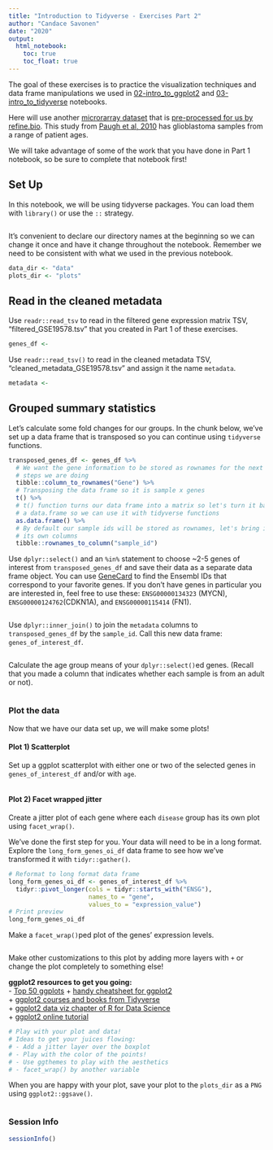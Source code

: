 ```yaml
---
title: "Introduction to Tidyverse - Exercises Part 2"
author: "Candace Savonen"
date: "2020"
output:
  html_notebook:
    toc: true
    toc_float: true
---
```


The goal of these exercises is to practice the visualization techniques and 
data frame manipulations we used in [02-intro_to_ggplot2](./02-intro_to_ggplot2.Rmd) and [03-intro_to_tidyverse](./03-intro_to_tidyverse.Rmd) notebooks. 

Here will use another [microrarray dataset](https://www.refine.bio/experiments/GSE19578/integrated-molecular-genetic-profiling-of-pediatric-high-grade-gliomas-reveals-key-differences-with-adult-disease) that is [pre-processed for us by refine.bio](http://docs.refine.bio/en/latest/main_text.html#processing-information).
This study from [Paugh et al, 2010](https://www.ncbi.nlm.nih.gov/pmc/articles/PMC2903336/) has glioblastoma samples from a range of patient ages. 


We will take advantage of some of the work that you have done in Part 1 notebook, so be sure to complete that notebook first!

## Set Up 

In this notebook, we will be using tidyverse packages. 
You can load them with `library()` or use the `::` strategy. 

```r

```

It's convenient to declare our directory names at the beginning so we can change
it once and have it change throughout the notebook. 
Remember we need to be consistent with what we used in the previous notebook. 

```r
data_dir <- "data"
plots_dir <- "plots"
```

## Read in the cleaned metadata

Use `readr::read_tsv` to read in the filtered gene expression matrix TSV, 
"filtered_GSE19578.tsv" that you created in Part 1 of these exercises.

```r
genes_df <-
```

Use `readr::read_tsv()` to read in the cleaned metadata TSV, "cleaned_metadata_GSE19578.tsv" and assign it the name `metadata`. 

```r
metadata <- 
```

## Grouped summary statistics

Let's calculate some fold changes for our groups. 
In the chunk below, we've set up a data frame that is transposed so you can continue using `tidyverse` functions. 

```r
transposed_genes_df <- genes_df %>% 
  # We want the gene information to be stored as rownames for the next set of 
  # steps we are doing
  tibble::column_to_rownames("Gene") %>% 
  # Transposing the data frame so it is sample x genes
  t() %>% 
  # t() function turns our data frame into a matrix so let's turn it back to 
  # a data.frame so we can use it with tidyverse functions
  as.data.frame() %>% 
  # By default our sample ids will be stored as rownames, let's bring it out as 
  # its own columns 
  tibble::rownames_to_column("sample_id")
```

Use `dplyr::select()` and an `%in%` statement to choose ~2-5 genes of interest from `transposed_genes_df` and save their data as a separate data frame object.
You can use [GeneCard](https://www.genecards.org/) to find the Ensembl IDs that 
correspond to your favorite genes. 
If you don't have genes in particular you are interested in, feel free to use 
these: `ENSG00000134323` (MYCN), `ENSG00000124762`(CDKN1A), and 
`ENSG00000115414` (FN1).

```r

```

Use `dplyr::inner_join()` to join the `metadata` columns to 
`transposed_genes_df` by the `sample_id`. 
Call this new data frame: `genes_of_interest_df`. 

```r

```

Calculate the age group means of your `dplyr::select()`ed genes. 
(Recall that you made a column that indicates whether each
sample is from an adult or not).

```r

```

### Plot the data

Now that we have our data set up, we will make some plots!

#### Plot 1) Scatterplot

Set up a ggplot scatterplot with either one or two of the selected genes in
`genes_of_interest_df` and/or with `age`. 

```r

```

#### Plot 2) Facet wrapped jitter

Create a jitter plot of each gene where each `disease` group has its own plot 
using `facet_wrap()`. 

We've done the first step for you. 
Your data will need to be in a long format. 
Explore the `long_form_genes_oi_df` data frame to see how we've transformed it 
with `tidyr::gather()`. 

```r
# Reformat to long format data frame 
long_form_genes_oi_df <- genes_of_interest_df %>% 
  tidyr::pivot_longer(cols = tidyr::starts_with("ENSG"),
                      names_to = "gene",
                      values_to = "expression_value")
# Print preview
long_form_genes_oi_df 
```

Make a `facet_wrap()`ped plot of the genes' expression levels. 

```r

```

Make other customizations to this plot by adding more layers with `+` or change 
the plot completely to something else!

**ggplot2 resources to get you going:**  
- [Top 50 ggplots](http://r-statistics.co/Top50-Ggplot2-Visualizations-MasterList-R-Code.html)
+ [handy cheatsheet for ggplot2](https://rstudio.com/wp-content/uploads/2015/03/ggplot2-cheatsheet.pdf)  
+ [ggplot2 courses and books from Tidyverse](https://ggplot2.tidyverse.org/)  
+ [ggplot2 data viz chapter of R for Data Science](https://r4ds.had.co.nz/data-visualisation.html)  
+ [ggplot2 online tutorial](http://r-statistics.co/Complete-Ggplot2-Tutorial-Part1-With-R-Code.html)  

```r
# Play with your plot and data!
# Ideas to get your juices flowing: 
# - Add a jitter layer over the boxplot
# - Play with the color of the points!
# - Use ggthemes to play with the aesthetics
# - facet_wrap() by another variable
```

When you are happy with your plot, save your plot to the `plots_dir` as a `PNG` 
using `ggplot2::ggsave()`.

```r

```

### Session Info

```r
sessionInfo()
```

